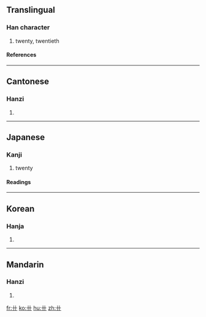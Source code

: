 {{see|廿}}

==Translingual==
===Han character===
{{Han char|rn=1|rad=一|as=02|sn=3|four=|canj=十十 (JJ)}}
# twenty, twentieth
====References====
{{Han ref|kx=0155.200|dkj=02698|dj=0353.010|hdz=10058.100|uh=5344|ud=21316|bh=A2CD|bd=41677}}
----
==Cantonese==
===Hanzi===
{{yue-hanzi|jyut=|y=ya6, ye6}}
# {{defn|Cantonese}}
----
==Japanese==
===Kanji===
{{ja-kanji|grade=|rs=一02}}
# twenty 
====Readings====
{{ja-readings|on=[[じゅう]] (jū), [[にゅう]] (nyū)|kun=[[にじゅう]] (nijuu)}}
----

==Korean==
===Hanja===
{{ko-hanja|hangeul=입|rv=ip|mr=ip}}
# {{defn|Korean}}
----
==Mandarin==
===Hanzi===
{{cmn-hanzi|pin=[[niàn]] ([[nian4]])|wg=nien<sup>4</sup>}}
# {{defn|Mandarin}}

[[fr:卄]]
[[ko:卄]]
[[hu:卄]]
[[zh:卄]]